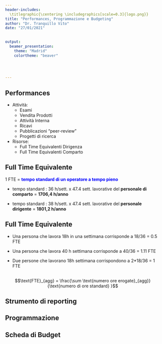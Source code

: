 ```yaml
---
header-includes:
  \titlegraphic{\centering \includegraphics[scale=0.3]{logo.png}}
title: "Performances, Programmazione e Budgeting"
author: "Dr. Tranquillo Vito"
date: "27/01/2021"
 
   
output: 
  beamer_presentation:
    theme: "Madrid"
    colortheme: "beaver"



    
---
```


## Performances

- Attività:
     * Esami
     * Vendita Prodotti
     * Attività Interna
     * Ricavi
     * Pubblicazioni "peer-review"
     * Progetti di ricerca
 
- Risorse:
     * Full Time Equivalenti Dirigenza
     * Full Time Equivalenti Comparto
     


## Full Time Equivalente

<!-- \begin{center} -->
<!-- FTE è un indicatore utilizzato per confrontare e aiutare a comprendere i carichi di lavoro e la frammentazione di tali carichi,  tra processi, team, reparti, flussi di valore e aziende. Ciò è particolarmente importante negli ambienti in cui i dipendenti lavorano su più processi, sono condivisi tra più team,  lavorano part-time. -->
<!-- \end{center} -->
 
1 FTE = <span style="color:blue">**tempo standard di un operatore a tempo pieno**</span>
 

- tempo standard : 36 h/sett. x 47.4 sett. lavorative del **personale di comparto** = **1706,4 h/anno**

- tempo standard : 38 h/sett. x 47.4 sett. lavorative del **personale dirigente** = **1801,2 h/anno**

## Full Time Equivalente

- Una persona che lavora 18h in una settimana corrisponde a  18/36 = 0.5 FTE
<br>

- Una persona che lavora 40 h settimana corrisponde a 40/36 = 1.11 FTE
<br>

- Due persone che lavorano 18h settimana corrispondono a 2*18/36 = 1 FTE
<br>
<br>

$$\text{FTE}_{agg} = \frac{\sum \text{numero ore erogate}_{agg}}{\text{numero di ore standard} }$$



## Strumento di reporting 

\begin{center}
https://izslerapp.shinyapps.io/coges/
\end{center}


\begin{center}
\includegraphics[scale=0.228]{IP.png}
\end{center}


## Programmazione

\begin{center}
\includegraphics[scale=0.28]{Progr.png}
\end{center}

<!-- ## Programmazione -->

<!-- \begin{center} -->
<!-- \includegraphics[scale=0.20]{pr2.png} -->
<!-- \end{center} -->

## Scheda di Budget

\begin{center}
\includegraphics[scale=0.35]{sb.png}
\end{center}

